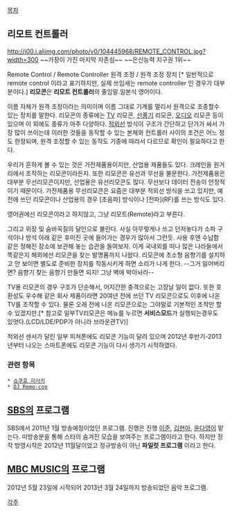 [[목차]]

== 리모트 컨트롤러 ==
http://i00.i.aliimg.com/photo/v0/104445968/REMOTE_CONTROL.jpg?width=300
~~가장이 가진 마지막 자존심~~
~~은신능력 지구권 1위~~

Remote Control / Remote Controller 
원격 조정 / 원격 조정 장치 [* 일반적으로 remote control 이라고 표기하지만, 실제 쓰임새는 remote controller 인 경우가 대부분이다.]
'''리모콘'''은 '''리모트 컨트롤러'''의 줄임말.일본식 영어이다.

이름 자체가 원격 조정이라는 의미이며 이름 그대로 기계를 멀리서 원격으로 조종할수 있는 장치를 말한다. 리모콘의 종류에는 [[TV]] 리모콘, [[선풍기]] 리모콘, [[오디오]] 리모콘 등이 있으며 이 외에도 종류가 아주 다양하다.  [[적외선]] 방식이 구조가 간단하고 단가가 싸서 가장 많이 쓰이는데 이러한 것들을 동작할 수 있는 본체와 컨트롤러 사이의 조건은 어느 정도 한정되며, 원격 조정할 수 있는 동작도 기종에 따라서 다르므로 확인이 필요하다고 한다. 

우리가 흔하게 볼 수 있는 것은 가전제품용이지만, 산업용 제품들도 있다. 크레인을 원거리에서 조작하는 리모콘이라든지.
또한 리모콘은 유선과 무선을 불문한다. 가전제품용은 대부분 무선리모콘이지만, 산업용은 유선리모콘도 많다. 무선보다 데이터 전송이 안정적이기 때문이다.
가전제품용 무선리모콘은 요즘은 대부분 적외선 방식을 쓰고 있지만, 예전에 쓰던 리모콘이나 산업용의 경우 [초음파] 방식이나 [전파](RF)를 쓰는 방식도 있다.

영어권에선 리모콘이라고 하지않고, 그냥 리모트(Remote)라고 부른다.

그리고 위장 및 숨바꼭질의 달인으로 불린다. 사실 아무렇게나 쓰고 던저놓다가 소파 구석이나 방석 아래 같은 후미진 곳에 들어가는 경우가 많아서 그런듯. 사용 후엔 수납함 같은 정해진 장소에 보관해 놓는 습관을 들여보자. 이게 국내외를 떠나 많은 나라들에서 똑같은지 해외에선 리모콘을 찾는 발명품까지 나왔다. 리모콘에 초소형 음향기를 설치하고 안 보이면 별도로 준비한 장치를 작동시키게 하면 소리가 나게 한다. --그거 잃어버리면? 음향기 찾는 음향기 만들면 되지! 그냥 벽에 박아놔라--

TV용 리모콘의 경우 구조가 단순해서, 어지간한 충격으로는 고장날 일이 없다. 또한 호환성도 우수해 같은 회사 제품이라면 20여년 전에 쓰던 TV 리모콘으로도 이후에 나온 TV를 조작할 수 있다. 물론 오래 전에 나온 리모콘으로는 그야말로 기본적인 조작만 할 수 있겠지만.[* 참고로 일부TV리모콘은 메뉴를 누르면 '''서비스모드'''가 실행되는경우도 있엇다.(LCD/LDE/PDP가 아니라 브라운관TV)]

적외선 센서가 달린 일부 피쳐폰에도 리모콘 기능이 달려 있으며 2012년 후반기-2013년부터 나오는 스마트폰에도 리모콘 기능이 다시 생기기 시작하였다.
=== 관련 항목 ===
 * [[쇼쿠호 미사키]]
 * [[DJ Remo-con]]

== [[SBS]]의 프로그램 == 
SBS에서 2011년 1월 방송예정이었던 프로그램. 진행은 진행 [[이준]], [[김현아]], [[윤다영]]이 맡는다. 미방송분을 통해 스타의 숨겨진 모습을 보여주는 프로그램이라고 한다. 하지만 정작 방영시작은 2012년 11월달이었고 정규방송이 아닌 '''파일럿 프로그램''' 이라고 한다. 

== [[MBC MUSIC]]의 프로그램 == 
2012년 5월 23일에 시작되어 2013년 3월 24일까지 방송되었던 음악 프로그램.

[[각주]]

